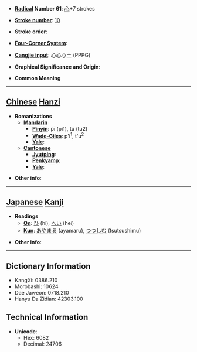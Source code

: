 * '''[[Wiktionary:Chinese radical index| Radical]] Number 61''': [[Wiktionary:Chinese radical index 心|心]]+7 strokes

* '''[[Wiktionary:Chinese total strokes index|Stroke number]]''': [[Wiktionary:Chinese total strokes index 10|10]]

* '''Stroke order''': 

* '''[[Wiktionary:Chinese four corner index|Four-Corner System]]''': 

* '''[[Wiktionary:Chinese Cangjie index|Cangjie input]]''': 心心心土 (PPPG)

* '''Graphical Significance and Origin''': 

* '''Common Meaning'''

----

== [[Chinese]] [[Hanzi]] ==

* '''Romanizations'''
** '''[[Mandarin]]'''
*** '''[[Pinyin]]''': pī (pi1), tú (tu2)
*** '''[[Wade-Giles]]''': p'i<sup>1</sup>, t'u<sup>2</sup>
*** '''[[Yale]]''': 
** '''[[Cantonese]]'''
*** '''[[Jyutping]]''':
*** '''[[Penkyamp]]''': 
*** '''[[Yale]]''': 

* '''Other info''': 

----

== [[Japanese]] [[Kanji]] ==

* '''Readings'''
** '''[[On]]''': [[ひ]] (hi), [[へい]] (hei)
** '''[[Kun]]''': [[あやまる]] (ayamaru), [[つつしむ]] (tsutsushimu)

* '''Other info''':  

----

== Dictionary Information ==

* KangXi: 0386.210
* Morobashi: 10624
* Dae Jaweon: 0718.210
* Hanyu Da Zidian: 42303.100

== Technical Information ==

* '''Unicode''':
** Hex: 6082
** Decimal: 24706